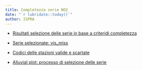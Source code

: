 ```yaml
---
title: Completezza serie NO2
date: "`r lubridate::today()`"
author: ISPRA
---
```



- [Risultati selezione delle serie in base a criteridi completezza](./selezionaSerieComplete_2.html)

- [Serie selezionate:  vis_miss](./selezionaSerieComplete_visMiss.html)

- [Codici delle stazioni valide e scartate](./selezionaSerieComplete_codiciStazioni.html)

- [Alluvial plot: processo di selezione delle serie](./selezionaSerieComplete_alluvialPlot.html)